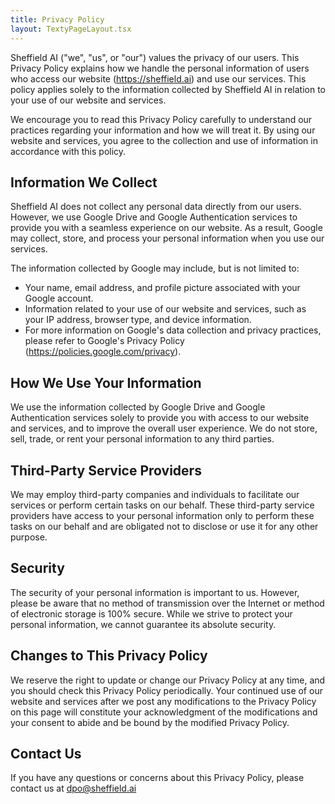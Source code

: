 ```yaml
---
title: Privacy Policy
layout: TextyPageLayout.tsx
---
```


Sheffield AI ("we", "us", or "our") values the privacy of our users. This Privacy Policy explains how we handle the personal information of users who access our website (https://sheffield.ai) and use our services. This policy applies solely to the information collected by Sheffield AI in relation to your use of our website and services.

We encourage you to read this Privacy Policy carefully to understand our practices regarding your information and how we will treat it. By using our website and services, you agree to the collection and use of information in accordance with this policy.

## Information We Collect

Sheffield AI does not collect any personal data directly from our users. However, we use Google Drive and Google Authentication services to provide you with a seamless experience on our website. As a result, Google may collect, store, and process your personal information when you use our services.

The information collected by Google may include, but is not limited to:

* Your name, email address, and profile picture associated with your Google account.
* Information related to your use of our website and services, such as your IP address, browser type, and device information.
* For more information on Google's data collection and privacy practices, please refer to Google's Privacy Policy (https://policies.google.com/privacy).

## How We Use Your Information

We use the information collected by Google Drive and Google Authentication services solely to provide you with access to our website and services, and to improve the overall user experience. We do not store, sell, trade, or rent your personal information to any third parties.

## Third-Party Service Providers

We may employ third-party companies and individuals to facilitate our services or perform certain tasks on our behalf. These third-party service providers have access to your personal information only to perform these tasks on our behalf and are obligated not to disclose or use it for any other purpose.

## Security

The security of your personal information is important to us. However, please be aware that no method of transmission over the Internet or method of electronic storage is 100% secure. While we strive to protect your personal information, we cannot guarantee its absolute security.

## Changes to This Privacy Policy

We reserve the right to update or change our Privacy Policy at any time, and you should check this Privacy Policy periodically. Your continued use of our website and services after we post any modifications to the Privacy Policy on this page will constitute your acknowledgment of the modifications and your consent to abide and be bound by the modified Privacy Policy.

## Contact Us

If you have any questions or concerns about this Privacy Policy, please contact us at [dpo@sheffield.ai](mailto:dpo@sheffield.ai)